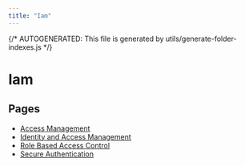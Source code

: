 ```yaml
---
title: "Iam"
---
```


{/* AUTOGENERATED: This file is generated by utils/generate-folder-indexes.js */}

# Iam

## Pages

- [Access Management](/iam/access-management)
- [Identity and Access Management](/iam/overview)
- [Role Based Access Control](/iam/role-based-access-control)
- [Secure Authentication](/iam/secure-authentication)
